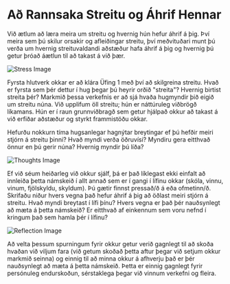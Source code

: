 # Að Rannsaka Streitu og Áhrif Hennar

Við ætlum að læra meira um streitu og hvernig hún hefur áhrif á þig. Því meira sem þú skilur orsakir og afleiðingar streitu, því meðvituðari munt þú verða um hvernig streituvaldandi aðstæður hafa áhrif á þig og hvernig þú getur þróað áætlun til að takast á við þær.

<Image
  src="https://picsum.photos/200"
  alt="Stress Image"
  width={300}
  height={200}
/>

Fyrsta hlutverk okkar er að klára Üfing 1 með því að skilgreina streitu. Hvað er fyrsta sem þér dettur í hug þegar þú heyrir orðið "streita"? Hvernig birtist streita þér? Markmið þessa verkefnis er að sjá hvaða hugmyndir þið eigið um streitu núna.
Við upplifum öll streitu; hún er náttúruleg viðbrögð líkamans. Hún er í raun grunnviðbragð sem getur hjálpað okkur að takast á við erfiðar aðstæður og styrkt frammistöðu okkar.

Hefurðu nokkurn tíma hugsanlegar hagnýtar breytingar ef þú hefðir meiri stjórn á streitu þinni? Hvað myndi verða öðruvísi? Myndiru gera eitthvað önnur en þú gerir núna? Hvernig myndir þú líða?

<Image
  src="https://picsum.photos/200"
  alt="Thoughts Image"
  width={300}
  height={200}
/>

Ef við séum heiðarleg við okkur sjálf, þá er það líklegast ekki einfalt að innleiða þetta námskeið í allt annað sem er í gangi í lífinu okkar (skóla, vinnu, vinum, fjölskyldu, skyldum). Þú gætir finnst pressað/ð á eða ofmetinn/ð.
Skrifaðu niður hvers vegna það hefur áhrif á þig að öðlast meiri stjórn á streitu. Hvað myndi breytast í lífi þínu? Hvers vegna er það þér nauðsynlegt að mæta á þetta námskeið? Er eitthvað af einkennum sem voru nefnd í kringum það sem hamla þér í lífinu?

<Image
  src="https://picsum.photos/200"
  alt="Reflection Image"
  width={300}
  height={200}
/>

Að velta þessum spurningum fyrir okkur getur verið gagnlegt til að skoða hvaðan við viljum fara (við getum skoðað þetta aftur þegar við setjum okkur markmið seinna) og einnig til að minna okkur á afhverju það er þér nauðsynlegt að mæta á þetta námskeið. Þetta er einnig gagnlegt fyrir persónuleg endurskoðun, sérstaklega þegar við vinnum verkefni og fleira.
